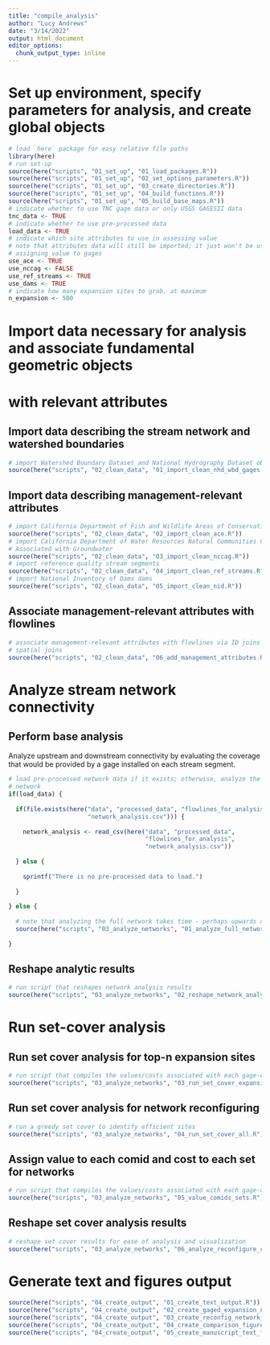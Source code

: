```yaml
---
title: "compile_analysis"
author: "Lucy Andrews"
date: "3/14/2022"
output: html_document
editor_options: 
  chunk_output_type: inline
---
```


# Set up environment, specify parameters for analysis, and create global objects

```r
# load `here` package for easy relative file paths
library(here)
# run set-up
source(here("scripts", "01_set_up", "01_load_packages.R"))
source(here("scripts", "01_set_up", "02_set_options_parameters.R"))
source(here("scripts", "01_set_up", "03_create_directories.R"))
source(here("scripts", "01_set_up", "04_build_functions.R"))
source(here("scripts", "01_set_up", "05_build_base_maps.R"))
# indicate whether to use TNC gage data or only USGS GAGESII data
tnc_data <- TRUE
# indicate whether to use pre-processed data
load_data <- TRUE
# indicate which site attributes to use in assessing value
# note that attributes data will still be imported; it just won't be used in
# assigning value to gages
use_ace <- TRUE
use_nccag <- FALSE
use_ref_streams <- TRUE
use_dams <- TRUE
# indicate how many expansion sites to grab, at maximum
n_expansion <- 500
```



# Import data necessary for analysis and associate fundamental geometric objects
# with relevant attributes

## Import data describing the stream network and watershed boundaries

```r
# import Watershed Boundary Dataset and National Hydrography Dataset objects
source(here("scripts", "02_clean_data", "01_import_clean_nhd_wbd_gages.R"))
```

## Import data describing management-relevant attributes

```r
# import California Department of Fish and Wildlife Areas of Conservation Emphasis data
source(here("scripts", "02_clean_data", "02_import_clean_ace.R"))
# import California Department of Water Resources Natural Communities Commonly
# Associated with Groundwater
source(here("scripts", "02_clean_data", "03_import_clean_nccag.R"))
# import reference quality stream segments
source(here("scripts", "02_clean_data", "04_import_clean_ref_streams.R"))
# import National Inventory of Dams dams
source(here("scripts", "02_clean_data", "05_import_clean_nid.R"))
```

## Associate management-relevant attributes with flowlines

```r
# associate management-relevant attributes with flowlines via ID joins and
# spatial joins
source(here("scripts", "02_clean_data", "06_add_management_attributes.R"))
```



# Analyze stream network connectivity

## Perform base analysis

Analyze upstream and downstream connectivity by evaluating the coverage that
would be provided by a gage installed on each stream segment.

```r
# load pre-processed network data if it exists; otherwise, analyze the full
# network
if(load_data) {
  
  if(file.exists(here("data", "processed_data", "flowlines_for_analysis",
                      "network_analysis.csv"))) {
    
    network_analysis <- read_csv(here("data", "processed_data",
                                      "flowlines_for_analysis",
                                      "network_analysis.csv"))
    
  } else {
    
    sprintf("There is no pre-processed data to load.")
    
  }
  
} else {
  
  # note that analyzing the full network takes time - perhaps upwards of 30 min
  source(here("scripts", "03_analyze_networks", "01_analyze_full_network.R"))
  
}
```

## Reshape analytic results

```r
# run script that reshapes network analysis results
source(here("scripts", "03_analyze_networks", "02_reshape_network_analysis.R"))
```



# Run set-cover analysis

## Run set cover analysis for top-n expansion sites

```r
# run script that compiles the values/costs associated with each gage-comid set
source(here("scripts", "03_analyze_networks", "03_run_set_cover_expansion.R"))
```

## Run set cover analysis for network reconfiguring

```r
# run a greedy set cover to identify efficient sites
source(here("scripts", "03_analyze_networks", "04_run_set_cover_all.R"))
```

## Assign value to each comid and cost to each set for networks

```r
# run script that compiles the values/costs associated with each gage-comid set
source(here("scripts", "03_analyze_networks", "05_value_comids_sets.R"))
```

## Reshape set cover analysis results

```r
# reshape set cover results for ease of analysis and visualization
source(here("scripts", "03_analyze_networks", "06_analyze_reconfigure_coverage.R"))
```



# Generate text and figures output

```r
source(here("scripts", "04_create_output", "01_create_text_output.R"))
source(here("scripts", "04_create_output", "02_create_gaged_expansion_network_figures.R"))
source(here("scripts", "04_create_output", "03_create_reconfig_network_figures.R"))
source(here("scripts", "04_create_output", "04_create_comparison_figures.R"))
source(here("scripts", "04_create_output", "05_create_manuscript_text_figures.R"))
```
